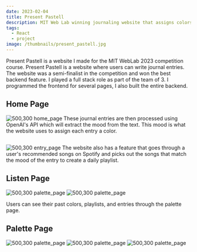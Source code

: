 ```yaml
---
date: 2023-02-04
title: Present Pastell
description: MIT Web Lab winning journaling website that assigns colors and spotify playlists to your journal entries based on the mood.
tags:
  - React
  - project
image: /thumbnails/present_pastell.jpg
---
```


<YouTube videoId="5_1bPEkWdbg" title="Present Pastell" />

Present Pastell is a website I made for the MIT WebLab 2023 competition course. Present Pastell is a website where users can write journal entries. The website was a semi-finalist in the competition and won the best backend feature. I played a full stack role as part of the team of 3. I programmed the frontend for several pages, I also built the entire backend.

## Home Page

![500,300 home_page](./home_page.jpg)
These journal entries are then processed using OpenAI's API which will extract the mood from the text. This mood is what the website uses to assign each entry a color.

##

![500,300 entry_page](./journal_page.jpg)
The website also has a feature that goes through a user's recommended songs on Spotify and picks out the songs that match the mood of the entry to create a daily playlist.

## Listen Page

![500,300 palette_page](./listen_page.jpg)
![500,300 palette_page](./listen_page2.jpg)

Users can see their past colors, playlists, and entries through the palette page.

## Palette Page

![500,300 palette_page](./pallette_page.jpg)
![500,300 palette_page](./songs_page1.jpg)
![500,300 palette_page](./songs_page2.jpg)
